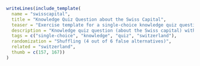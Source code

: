 ```r
writeLines(include_template(
  name = "swisscapital",
  title = "Knowledge Quiz Question about the Swiss Capital",
  teaser = "Exercise template for a single-choice knowledge quiz question with basic shuffling of correct and false alternatives.",
  description = "Knowledge quiz question (about the Swiss capital) with 1 correct and 6 false alternative. 4 out of the 6 false alternatives are sampled randomly and shuffled.",
  tags = c("single-choice", "knowledge", "quiz", "switzerland"),
  randomization = "Shuffling (4 out of 6 false alternatives)",
  related = "switzerland",
  thumb = c(157, 167))
)
```
